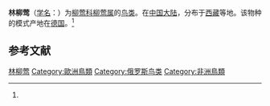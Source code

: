 {{Speciesbox
| name = 林柳莺
| status = LC
| status_system = IUCN3.1
| status_ref = <ref>{{cite iucn |author=BirdLife International. |year=2016 |title=''Phylloscopus sibilatrix'' |volume=2016 |page=e.T22715260A87668662 |doi=10.2305/IUCN.UK.2016-3.RLTS.T22715260A87668662.en |access-date=2021-10-07}}</ref>
| image = Flickr - Rainbirder - Wood Warbler (Phylloscopus sibilatrix).jpg
| image_caption = [[File:Phylloscopus_sibilatrix_-_Wood_Warbler_XC554154.mp3|centre]]
| image_upright = 1.2
| genus = Phylloscopus
| species = sibilatrix
| authority = [[约翰·马托伊斯·贝希斯坦|Bechstein]], 1793<ref name='id3725'>{{cite web| url =http://www.bioinfo.cn/db05/BjdwSpecies.php?action=view&id=3725| title =林柳莺| work =《中国动物物种编目数据库》| publisher =中国科学院微生物研究所| author =中国科学院动物研究所| accessdate =2009-04-04| deadurl =yes| archiveurl =https://web.archive.org/web/20160305055856/http://www.bioinfo.cn/db05/BjdwSpecies.php?action=view&id=3725| archivedate =2016-03-05}}</ref>
| range_map = Phylloscopus_sibilatrix_Range_Map.png
| range_map_caption = 黄色：繁殖（仅在夏季）<br/>蓝色：非繁殖（冬季）<br />交叉阴影：迁徙
}}

'''林柳莺'''（[[学名|学名]]：{{lang|la|''Phylloscopus sibilatrix''}}）为[[柳莺科|柳莺科]][[柳莺属|柳莺属]]的[[鸟类|鸟类]]。在[[中国大陆|中国大陆]]，分布于[[西藏|西藏]]等地。该物种的模式产地在[[德国|德国]]。<ref name='id3725'/>

== 参考文献 ==
{{reflist}}

{{Taxonbar|from=Q27075477}}

[[Category:柳莺属|林柳莺]]
[[Category:歐洲鳥類|Category:歐洲鳥類]]
[[Category:俄罗斯鸟类|Category:俄罗斯鸟类]]
[[Category:非洲鳥類|Category:非洲鳥類]]

{{雀形目小作品}}